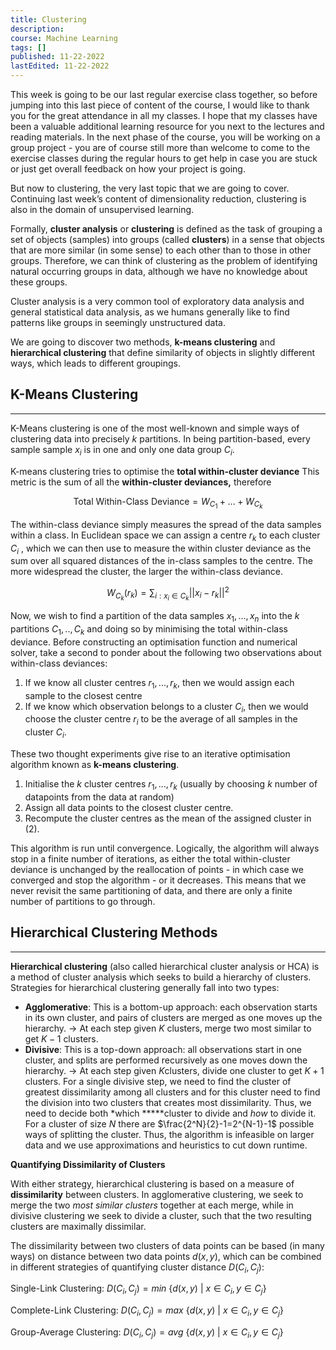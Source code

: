 ```yaml
---
title: Clustering
description:
course: Machine Learning
tags: []
published: 11-22-2022
lastEdited: 11-22-2022
---
```


This week is going to be our last regular exercise class together, so before jumping into this last piece of content of the course, I would like to
thank you for the great attendance in all my classes. I hope that my classes have been a valuable additional learning resource for you next to the
lectures and reading materials. In the next phase of the course, you will be working on a group project - you are of course still more than welcome to
come to the exercise classes during the regular hours to get help in case you are stuck or just get overall feedback on how your project is going.

But now to clustering, the very last topic that we are going to cover. Continuing last week’s content of dimensionality reduction, clustering is also
in the domain of unsupervised learning.

Formally, **cluster analysis** or **clustering** is defined as the task of grouping a set of objects (samples) into groups (called **clusters**) in a
sense that objects that are more similar (in some sense) to each other than to those in other groups. Therefore, we can think of clustering as the
problem of identifying natural occurring groups in data, although we have no knowledge about these groups.

Cluster analysis is a very common tool of exploratory data analysis and general statistical data analysis, as we humans generally like to find
patterns like groups in seemingly unstructured data.

We are going to discover two methods, **k-means clustering** and **hierarchical clustering** that define similarity of objects in slightly different
ways, which leads to different groupings.

## K-Means Clustering

---

K-Means clustering is one of the most well-known and simple ways of clustering data into precisely $k$ partitions. In being partition-based, every
sample sample $x_i$ is in one and only one data group $C_i$.

K-means clustering tries to optimise the **total within-cluster deviance** This metric is the sum of all the **within-cluster deviances,** therefore

$$
\text{Total Within-Class Deviance}=W_{C_1}+...+W_{C_k}
$$

The within-class deviance simply measures the spread of the data samples within a class. In Euclidean space we can assign a centre $r_k$ to each
cluster $C_i$ , which we can then use to measure the within cluster deviance as the sum over all squared distances of the in-class samples to the
centre. The more widespread the cluster, the larger the within-class deviance.

$$
W_{C_k}(r_k)=\sum_{i:x_i\in C_k}||x_i-r_k||^2
$$

Now, we wish to find a partition of the data samples $x_1, ..., x_n$ into the $k$ partitions $C_1, ..,C_k$ and doing so by minimising the total
within-class deviance. Before constructing an optimisation function and numerical solver, take a second to ponder about the following two observations
about within-class deviances:

1. If we know all cluster centres $r_1, ... , r_k$, then we would assign each sample to the closest centre
2. If we know which observation belongs to a cluster $C_i$, then we would choose the cluster centre $r_i$ to be the average of all samples in the
   cluster $C_i$.

These two thought experiments give rise to an iterative optimisation algorithm known as **k-means clustering**.

1. Initialise the $k$ cluster centres $r_1,...,r_k$ (usually by choosing $k$ number of datapoints from the data at random)
2. Assign all data points to the closest cluster centre.
3. Recompute the cluster centres as the mean of the assigned cluster in $(2)$.

This algorithm is run until convergence. Logically, the algorithm will always stop in a finite number of iterations, as either the total
within-cluster deviance is unchanged by the reallocation of points - in which case we converged and stop the algorithm - or it decreases. This means
that we never revisit the same partitioning of data, and there are only a finite number of partitions to go through.

## Hierarchical Clustering Methods

---

**Hierarchical clustering** (also called hierarchical cluster analysis or HCA) is a method of cluster analysis which seeks to build a hierarchy of
clusters. Strategies for hierarchical clustering generally fall into two types:

- **Agglomerative**: This is a bottom-up approach: each observation starts in its own cluster, and pairs of clusters are merged as one moves up the
  hierarchy. → At each step given $K$ clusters, merge two most similar to get $K-1$ clusters.
- **Divisive**: This is a top-down approach: all observations start in one cluster, and splits are performed recursively as one moves down the
  hierarchy. → At each step given $K$clusters, divide one cluster to get $K+1$ clusters. For a single divisive step, we need to find the cluster of
  greatest dissimilarity among all clusters and for this cluster need to find the division into two clusters that creates most dissimilarity. Thus, we
  need to decide both \*which **\***cluster to divide and _how_ to divide it. For a cluster of size $N$ there are $\frac{2^N}{2}-1=2^{N-1}-1$ possible
  ways of splitting the cluster. Thus, the algorithm is infeasible on larger data and we use approximations and heuristics to cut down runtime.

**Quantifying Dissimilarity of Clusters**

With either strategy, hierarchical clustering is based on a measure of **dissimilarity** between clusters. In agglomerative clustering, we seek to
merge the two _most similar clusters_ together at each merge, while in divisive clustering we seek to divide a cluster, such that the two resulting
clusters are maximally dissimilar.

The dissimilarity between two clusters of data points can be based (in many ways) on distance between two data points $d(x,y)$, which can be combined
in different strategies of quantifying cluster distance $D(C_i, C_j)$:

Single-Link Clustering: $D(C_i, C_j)=min\ \{d(x,y)\ |\ x\in C_i, y\in C_j\}$

Complete-Link Clustering: $D(C_i, C_j)=max\ \{d(x,y)\ |\ x\in C_i, y\in C_j\}$

Group-Average Clustering: $D(C_i, C_j)=avg\ \{d(x,y)\ |\ x\in C_i, y\in C_j\}$
